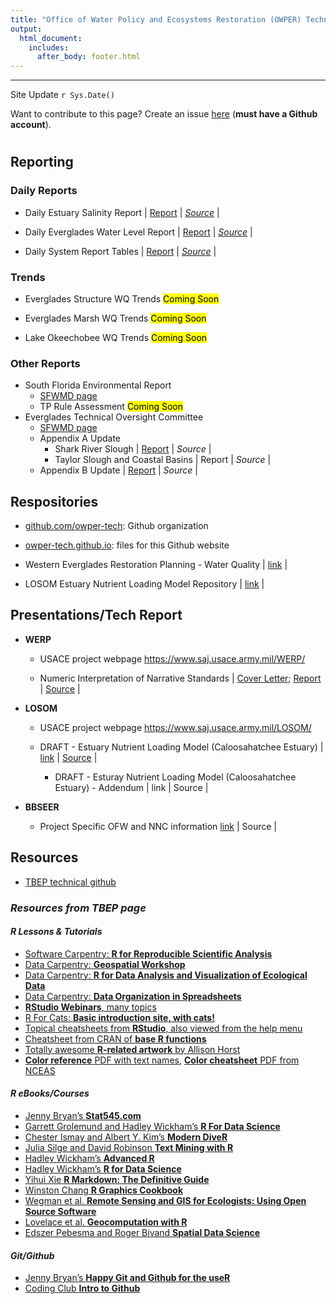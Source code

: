 ```yaml
---
title: "Office of Water Policy and Ecosystems Restoration (OWPER) Technical Github Webpage <img src='dep_logo.png' align='right' height = '100'/>"
output: 
  html_document:
    includes:
      after_body: footer.html
---
```


***

Site Update `r Sys.Date()`

Want to contribute to this page? Create an issue [here](https://github.com/owper-tech/owper-tech.github.io/issues/new/choose) (**must have a Github account**). 

# {.tabset}

## Reporting

### Daily Reports

- Daily Estuary Salinity Report | [Report](http://publicfiles.dep.state.fl.us/owp/SalinityReports/SalinityUpdate.html){target="_blank"} | [*Source*](https://github.com/owper-tech/owper-EstuarySalinityUpdate){target="_blank"} |

- Daily Everglades Water Level Report | [Report](http://publicfiles.dep.state.fl.us/owp/SalinityReports/WaterLevelUpdate.html){target="_blank"} | [*Source*](https://github.com/owper-tech/owper-WaterLevelUpdate){target="_blank"} |
    
- Daily System Report Tables | [Report](http://publicfiles.dep.state.fl.us/owp/SalinityReports/DailySystemReport_Table.html){target="_blank"} | [*Source*](https://github.com/owper-tech/owper-SystemReport){target="_blank"} |


### Trends

- Everglades Structure WQ Trends <mark>Coming Soon</mark>

- Everglades Marsh WQ Trends <mark>Coming Soon</markr>

- Lake Okeechobee WQ Trends <mark>Coming Soon</mark>



### Other Reports 

- South Florida Environmental Report
    - [SFWMD page](https://www.sfwmd.gov/science-data/scientific-publications-sfer){target="_blank"}
    - TP Rule Assessment <mark>Coming Soon</mark>
    
- Everglades Technical Oversight Committee
    - [SFWMD page](https://www.sfwmd.gov/our-work/toc){target="_blank"}
    - Appendix A Update 
        - Shark River Slough | [Report](https://owper-tech.github.io/reports/SRSUpdate.html){target="_blank"} | *Source* |
        - Taylor Slough and Coastal Basins | Report | *Source* |
    - Appendix B Update | [Report](https://owper-tech.github.io/reports/LNWRUpdate.html){target="_blank"} | *Source* |
    
## Respositories

 - [github.com/owper-tech](https://github.com/owper-tech/){target="_blank"}: Github organization
 
 - [owper-tech.github.io](https://github.com/owper-tech/owper-tech.github.io){target="_blank"}: files for this Github website
 
 - Western Everglades Restoration Planning - Water Quality | [link](https://github.com/SwampThingPaul/WERP_WQ){target="_blank"} |
 
 - LOSOM Estuary Nutrient Loading Model Repository | [link](https://github.com/SwampThingPaul/LOSOM_ENLM){target="_blank"} |

## Presentations/Tech Report

- **WERP**

    - USACE project webpage [https://www.saj.usace.army.mil/WERP/](https://www.saj.usace.army.mil/WERP/){target="_blank"}
    
    - Numeric Interpretation of Narrative Standards | [Cover Letter](./docs/WERP/FDEP WERP WQ WhitePaper Transmittal Letter FINAL 071117.pdf){target="_blank"}; [Report](./docs/WERP/FDEP WERP WQ WhitePaper_FINAL 071117.pdf){target="_blank"} | [Source](https://github.com/SwampThingPaul/WERP_WQ){target="_blank"} |

- **LOSOM**

    - USACE project webpage [https://www.saj.usace.army.mil/LOSOM/](https://www.saj.usace.army.mil/LOSOM/){target="_blank"}

    - DRAFT - Estuary Nutrient Loading Model (Caloosahatchee Estuary) | [link](https://swampthingecology.org/slides/LOSOMWQ/Julian_LOSOM_ENLM#1){target="_blank"} | [Source](https://github.com/SwampThingPaul/LOSOM_ENLM){target="_blank"} |
      - DRAFT - Esturay Nutrient Loading Model (Caloosahatchee Estuary) - Addendum | link | Source |

<!--https://swampthingecology.org/slides/LOSOMWQ/Julian_LOSOM_CRE_ENLM_ad1#1-->

- **BBSEER**
  
    - Project Specific OFW and NNC information [link](https://swampthingecology.org/slides/BBSEER/BBSEER_OFW_map.html){target="_blank"} | Source |
    
## Resources

* [TBEP technical github](https://tbep-tech.github.io/){target="_blank"}

### *Resources from TBEP page*

#### *R Lessons & Tutorials*

* [Software Carpentry: **R for Reproducible Scientific Analysis**](http://data-lessons.github.io/gapminder-R/){target="_blank"}
* [Data Carpentry: **Geospatial Workshop**](https://datacarpentry.org/geospatial-workshop/){target="_blank"}
* [Data Carpentry: **R for Data Analysis and Visualization of Ecological Data**](http://www.datacarpentry.org/R-ecology-lesson/){target="_blank"}
* [Data Carpentry: **Data Organization in Spreadsheets**](http://www.datacarpentry.org/spreadsheet-ecology-lesson/){target="_blank"}
* [**RStudio Webinars**, many topics](https://www.rstudio.com/resources/webinars/){target="_blank"}
* [R For Cats: **Basic introduction site, with cats!**](http://rforcats.net/){target="_blank"}
* [Topical cheatsheets from **RStudio**, also viewed from the help menu](http://www.rstudio.com/resources/cheatsheets/){target="_blank"}
* [Cheatsheet from CRAN of **base R functions**](http://cran.r-project.org/doc/contrib/Short-refcard.pdf){target="_blank"} 
* [Totally awesome **R-related artwork** by Allison Horst](https://github.com/allisonhorst/stats-illustrations){target="_blank"}
* [**Color reference** PDF with text names](http://www.stat.columbia.edu/~tzheng/files/Rcolor.pdf){target="_blank"}, [**Color cheatsheet** PDF from NCEAS](https://www.nceas.ucsb.edu/sites/default/files/2020-04/colorPaletteCheatsheet.pdf){target="_blank"}

#### *R eBooks/Courses*

* [Jenny Bryan's **Stat545.com**](http://stat545.com/){target="_blank"}
* [Garrett Grolemund and Hadley Wickham's **R For Data Science**](http://r4ds.had.co.nz/){target="_blank"}
* [Chester Ismay and Albert Y. Kim's **Modern DiveR**](https://ismayc.github.io/moderndiver-book/){target="_blank"}
* [Julia Silge and David Robinson **Text Mining with R**](http://tidytextmining.com/){target="_blank"}
* [Hadley Wickham's **Advanced R**](http://adv-r.had.co.nz/){target="_blank"}
* [Hadley Wickham's **R for Data Science**](https://r4ds.had.co.nz){target="_blank"}
* [Yihui Xie **R Markdown: The Definitive Guide**](https://bookdown.org/yihui/rmarkdown/){target="_blank"}
* [Winston Chang **R Graphics Cookbook**](http://www.cookbook-r.com/){target="_blank"}
* [Wegman et al. **Remote Sensing and GIS for Ecologists: Using Open Source Software**](http://book.ecosens.org/RSEbook/){target="_blank"}
* [Lovelace et al. **Geocomputation with R**](https://geocompr.robinlovelace.net/){target="_blank"}
* [Edszer Pebesma and Roger Bivand **Spatial Data Science**](https://keen-swartz-3146c4.netlify.app/index.html){target="_blank"}

#### *Git/Github* 

* [Jenny Bryan's **Happy Git and Github for the useR**](http://happygitwithr.com/){target="_blank"}
* [Coding Club **Intro to Github**](https://ourcodingclub.github.io/2017/02/27/git.html){target="_blank"}